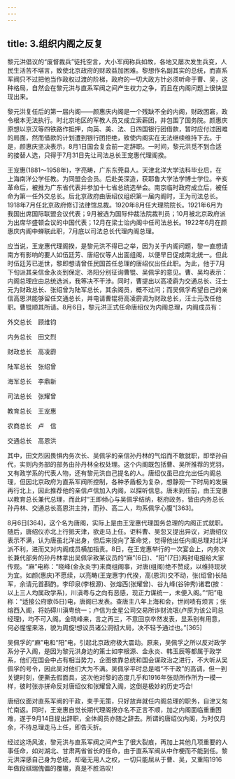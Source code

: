 ```yaml
---
---
---
```

title: 3.组织内阁之反复
---




黎元洪倡议的“废督裁兵”徒托空言，大小军阀称兵如故，各地又屡次发生兵变，人民生活苦不堪言，致使北京政府的财政益加困难。黎想作名副其实的总统，而直系军阀只不过把他当作政权过渡的阶梯，政府的一切大政方针必须听命于曹、吴，这种格局，自然会在黎元洪与直系军阀之间产生权力之争，而且在内阁问题上很快显现出来。

黎元洪复任后的第一届内阁——颜惠庆内阁是一个残缺不全的内阁，财政困窘，政令根本无法执行。时北京地区的军教人员又成立索薪团，并包围了国务院。颜惠庆原想以京汉等四铁路作抵押，向英、美、法、日四国银行团借款，暂时应付过困难的局面，然而借款的计划遭到银行团拒绝，致使内阁实在无法继续维持下去。于是，颜惠庆坚决表示，8月1日国会复会前一定辞职。一时间，黎元洪觅不到合适的接替人选，只得于7月31日先让司法总长王宠惠代理阁揆。

王宠惠(1881～1958年)，字亮畴，广东东莞县人。天津北洋大学法科毕业后，在上海南洋公学任教。为同盟会会员。后赴美深造，获耶鲁大学法学博士学位。辛亥革命后，被推为广东省代表并参加十七省总统选举会。南京临时政府成立后，被任命为第一任外交总长。后北京政府由唐绍仪组织第一届内阁时，王为司法总长。1918年7月任北京政府修订法律馆总裁。1920年8月任大理院院长。1921年6月为我国出席国际联盟会议代表；9月被选为国际仲裁法院裁判员；10月被北京政府派为出席华盛顿会议的中国代表；12月在梁士诒内阁中任司法总长。1922年6月在颜惠庆内阁中蝉联此职，7月底以司法总长代理内阁总理。

应当说，王宠惠代理阁揆，是黎元洪不得已之举，因为关于内阁问题，黎一直想请南方有影响的要人如伍廷芳、唐绍仪等人出面组阁，以便早日促成南北统一。但此时伍廷芳已逝世，黎即想请曾任民国首任总理的唐绍仪出任此职。为此，他于7月下旬派其亲信金永炎到保定、洛阳分别征询曹锟、吴佩孚的意见。曹、吴均表示：内阁总理应由总统选派，我等决不干涉。同时，曹提出以高凌霨为交通总长、汪士元为财政总长、张绍曾为陆军总长，其余阁员，概不过问；而吴佩孚希望自己的亲信高恩洪能够留任交通总长，并电请曹锟将高凌霨调为财政总长，汪士元改任他职。曹锟顺其所请。8月6日，黎元洪正式任命唐绍仪为内阁总理，内阁成员有：

外交总长　顾维钧

内务总长　田文烈

财政总长　高凌霨

陆军总长　张绍曾

海军总长　李鼎新

司法总长　张耀曾

教育总长　王宠惠

农商总长　卢　信

交通总长　高恩洪

其中，田文烈因畏惧内务次长、吴佩孚的亲信孙丹林的气焰而不敢就职，即举孙自代，实则内务部的部务由孙丹林全权处理。这个内阁既包括曹、吴所推荐的党羽，又有政学系的代表人物，还有黎元洪自己提名的人。唐绍仪虽已应允出任内阁总理，但因北京政府为直系军阀所控制，各种矛盾极为复杂，想静观一下时局的发展再行北上，因此推荐他的亲信卢信加入内阁，以探听信息。唐未到任前，由王宠惠以教育总长兼代总理，而此时“王即倾心与吴佩孚结纳，枢府政务，皆由内务总长孙丹林、交通总长高恩洪主持，而孙、高二人，均系佩孚心腹”[363]。

8月6日[364]，这个名为唐阁，实际上是由王宠惠代理国务总理的内阁正式就职。随后，唐绍仪亦北上行抵天津，欲走马上任。讵料曹、吴忽又提出异议，对唐绍仪表示不满，认为唐虽北洋出身，但后来投向了革命党，觉得他出任内阁总理对北洋派不利，进而又对内阁成员横加指责。8日，在王宠惠举行的一次宴会上，内务次长兼代部务的孙丹林拿出吴佩孚致某议员的“麻”(6日)、“阳”(7日)两封电报给大家传观。“麻”电称：“晓峰(金永炎字)来商组阁事，对唐(组阁)绝不赞成，以维持现状为宜。如颜(惠庆)不愿续，以亮畴(王宠惠字)代揆，高(恩洪)交不动，张(绍曾)长陆军，余请元首斟酌。李印泉(李根源)、张熔西(张耀曾)、谷九峰(谷钟秀)诸君(按：以上三人均属政学系)，川滇粤与之向有恶感，现正力谋统一，未便入阁。”“阳”电称：“适接公府歌(5日)电，唐阁已发表。查唐主八年上海和会，世间啧有烦言；张熔西入阁，将妨碍川滇粤统一；卢信为金星公司交易所诈财流氓(卢原为该公司总经理)，均不可入阁。金晓峰来，言之再三，不意回京卒然发表，显系别有用意，何必惺惺来洛，貌为周旋!想议员诸公洞彻大局，决不轻予通过也。”[365]

吴佩孚的“麻”电和“阳”电，引起北京政府极大震动。原来，吴佩孚之所以反对政学系分子入阁，是因为黎元洪身边的策士如李根源、金永炎、韩玉辰等都属于政学系，他们在国会中占有相当势力，企图依靠总统和国会谋政治之进行，不大听从吴佩孚的号令，因此吴对他们大为不满。吴佩孚平时总是唱“不干政”的高调，但一到关键时刻，便撕去假面具，这次他对黎的态度几乎和1916年张勋所作所为一模一样，彼时张亦拼命反对唐绍仪和张耀曾入阁，这倒是极妙的历史巧合!

唐绍仪面对直系军阀的干政，束手无策，只好放弃就任内阁总理的职务，自津又匆忙南返。同时，王宠惠自觉长期代理阁揆亦名不正言不顺，加之内阁面临重重困难，遂于9月14日提出辞职，全体阁员亦随之辞去。所谓的唐绍仪内阁，为时仅月余，不待总理走马上任，即告夭折。

经过这场风波，黎元洪与直系军阀之间产生了很大裂痕，再加上其他几项重要的人事任命，如对湖北、甘肃两省省长的任命，由于直系军阀从中作梗而不能到任。黎元洪深感自己身为总统，却毫无用人之权，一切只能屈从于曹、吴，又重陷1916年做段祺瑞傀儡的覆辙，真是不胜浩叹!